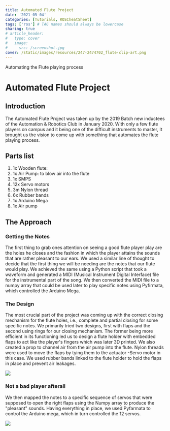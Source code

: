 ```yaml
---
title: Automated Flute Project
date: '2021-05-04'
categories: [Tutorials, ROSCheatSheet]
tags: ['ros'] # TAG names should always be lowercase
sharing: true
# article_header:
#   type: cover
#   image:
#     src: /screenshot.jpg
cover: /static/images/resources/247-2474702_flute-clip-art.png
---
```


Automating the Flute playing process

# Automated Flute Project

## Introduction

The Automated Flute Project was taken up by the 2019 Batch new inductees of the Automation & Robotics Club in January 2020. With only a few flute players on campus and it being one of the difficult instruments to master, It brought us the vision to come up with something that automates the flute playing process.

## Parts list

1.  1x Wooden flute:
2.  1x Air Pump: to blow air into the flute
3.  1x SMPS
4.  12x Servo motors
5.  3m Nylon thread
6.  6x Rubber bands
7.  1x Arduino Mega
8.  1x Air pump

## The Approach

### Getting the Notes

The first thing to grab ones attention on seeing a good flute player play are the holes he closes and the fashion in which the player attains the sounds that are rather pleasant to our ears.
We used a similar line of thought to decide that the first thing we will be needing are the notes that our flute would play.
We achieved the same using a Python script that took a waveform and generated a MIDI (Musical Instrument Digital Interface) file for the instrumental part of the song. We then converted the MIDI file to a numpy array that could be used later to play specific notes using Pyfirmata, which controlled the Arduino Mega.

### The Design

The most crucial part of the project was coming up with the correct closing mechanism for the flute holes, i.e., complete and partial closing for some specific notes. We primarily tried two designs, first with flaps and the second using rings for our closing mechanism. The former being more efficient in its functioning led us to design a flute holder with embedded flaps to act like the player's fingers which was later 3D printed. We also created a prop to channel air from the air pump into the flute. Nylon threads were used to move the flaps by tying them to the actuator -Servo motor in this case. We used rubber bands linked to the flute holder to hold the flaps in place and prevent air leakages.

![](/static/images/resources/fluteproject.jpeg)

### Not a bad player afterall

We then mapped the notes to a specific sequence of servos that were supposed to open the right flaps using the Numpy array to produce the "pleasant" sounds. Having everything in place, we used Pyfarmata to control the Arduino mega, which in turn controlled the 12 servos.

![](/images/resources/fluteproject2.jpeg)
